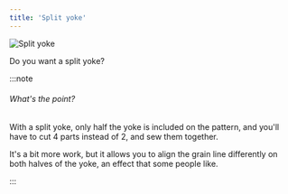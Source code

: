 ```yaml
---
title: 'Split yoke'
---
```


![Split yoke](splityoke.svg)

Do you want a split yoke?

:::note

###### What's the point?

With a split yoke, only half the yoke is included on the pattern, and you'll have to cut 4 parts instead of 2, and sew them together.

It's a bit more work, but it allows you to align the grain line differently on both halves of the yoke, an effect that some people like.

:::

